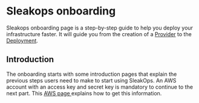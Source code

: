 
# Sleakops onboarding

Sleakops onboarding page is a step-by-step guide to help you deploy your infrastructure faster.
It will guide you from the creation of a [Provider](/docs/provider/index.mdx) to the [Deployment](/docs/deployment/index.mdx).

## Introduction

The onboarding starts with some introduction pages that explain the previous steps users need to make to start using SleakOps.
An AWS account with an access key and secret key is mandatory to continue to the next part.
This [AWS page <FiExternalLink/>](https://docs.aws.amazon.com/general/latest/gr/aws-sec-cred-types.html) explains how to get this information.
